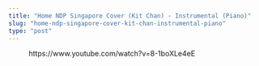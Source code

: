```yaml
---
title: "Home NDP Singapore Cover (Kit Chan) - Instrumental (Piano)"
slug: "home-ndp-singapore-cover-kit-chan-instrumental-piano"
type: "post"
---
```


<!-- wp:embed {"url":"https://www.youtube.com/watch?v=8-1boXLe4eE","type":"video","providerNameSlug":"youtube","responsive":true,"className":"wp-embed-aspect-16-9 wp-has-aspect-ratio"} -->
<figure class="wp-block-embed is-type-video is-provider-youtube wp-block-embed-youtube wp-embed-aspect-16-9 wp-has-aspect-ratio"><div class="wp-block-embed__wrapper">
https://www.youtube.com/watch?v=8-1boXLe4eE
</div></figure>
<!-- /wp:embed -->